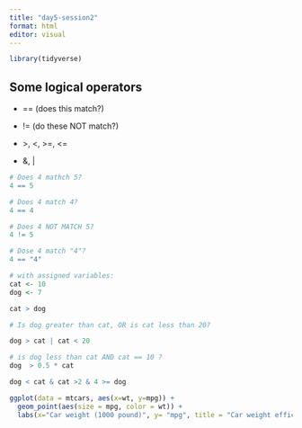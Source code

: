 ```yaml
---
title: "day5-session2"
format: html
editor: visual
---
```


```r
library(tidyverse)
```

## Some logical operators

-   == (does this match?)

-   != (do these NOT match?)

-   \>, \<, \>=, \<=

-   &, \|

```r

# Does 4 mathch 5? 
4 == 5

# Does 4 match 4? 
4 == 4

# Does 4 NOT MATCH 5? 
4 != 5

# Dose 4 match "4"?
4 == "4"

# with assigned variables:
cat <- 10
dog <- 7

cat > dog

# Is dog greater than cat, OR is cat less than 20?

dog > cat | cat < 20

# is dog less than cat AND cat == 10 ?
dog  > 0.5 * cat 

dog < cat & cat >2 & 4 >= dog
```

```r
ggplot(data = mtcars, aes(x=wt, y=mpg)) +
  geom_point(aes(size = mpg, color = wt)) +
  labs(x="Car weight (1000 pound)", y= "mpg", title = "Car weight efficiency relationship")
```
